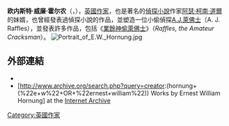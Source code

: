 '''欧内斯特·威廉·霍尔农'''（{{lang|en|Ernest William Hornung}}，{{bd|1866年|6月7日|1921年|3月22日|catIdx=H}}），[[英國|英國]][[作家|作家]]，也是著名的[[偵探小說|偵探小說]]作家[[阿瑟·柯南·道爾|阿瑟·柯南·道爾]]的妹婿，也曾經發表過偵探小說的作品，並塑造一位小偷偵探[[A.J.萊佛士|A.J.萊佛士]]（A. J. Raffles），並發表許多作品，包括《[[業餘神偷萊佛士|業餘神偷萊佛士]]》（''Raffles, the Amateur Cracksman''）。
[[File:Portrait_of_E.W._Hornung.jpg|thumb]]

== 外部連結 ==
* {{gutenberg author| id=E.+W.+Hornung | name=Ernest William Hornung}}
* [http://www.archive.org/search.php?query=creator:(hornung+(%22e+w%22+OR+%22ernest+william%22)) Works by Ernest William Hornung] at the [[Internet_Archive|Internet Archive]]

{{Authority control}}
[[Category:英國作家|Category:英國作家]]